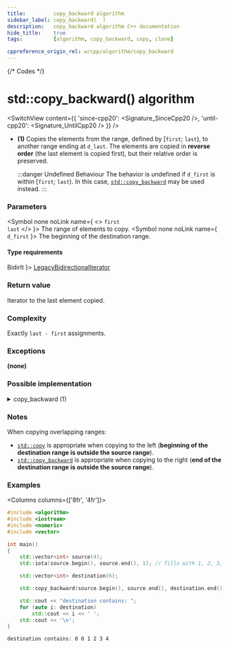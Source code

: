 ```yaml
---
title:         copy_backward algorithm
sidebar_label: copy_backward(  )
description:   copy_backward algorithm C++ documentation
hide_title:    true
tags:          [algorithm, copy_backward, copy, clone]

cppreference_origin_rel: w/cpp/algorithm/copy_backward
---
```



{/* Codes */}


# std::copy_backward() algorithm

<SwitchView content={{
  'since-cpp20': <Signature_SinceCpp20 />,
  'until-cpp20': <Signature_UntilCpp20 />
}} />

- **(1)**
  Copies the elements from the range, defined by [`first`; `last`), to another range ending at `d_last`.
  The elements are copied in **reverse order** (the last element is copied first), but their relative order is preserved.

  :::danger Undefined Behaviour
  The behavior is undefined if `d_first` is within [`first`; `last`). In this case, [`std::copy_backward`](/docs/algo/ordinary/copy_backward_backward) may be used instead.
  :::

### Parameters

<SymbolTable>

  <Symbol none noLink name={ <> <code>first</code> <br/> <code>last</code> </> }>
    The range of elements to copy.
  </Symbol>
  <Symbol none noLink name={ <code>d_first</code> }>
    The beginning of the destination range.
  </Symbol>

</SymbolTable>

#### Type requirements

<SymbolTable>
  <Symbol none noLink name={ <code>BidirIt</code> }>
    <a href="/docs/named_req/LegacyBidirectionalIterator">LegacyBidirectionalIterator</a>
  </Symbol>
</SymbolTable>

### Return value

Iterator to the last element copied.

### Complexity

Exactly `last - first` assignments.

### Exceptions

**(none)**

### Possible implementation

<details>
<summary>copy_backward (1)</summary>

```cpp

template<class BidirIt1, class BidirIt2>
BidirIt2 copy_backward_backward(BidirIt1 first, BidirIt1 last, BidirIt2 d_last)
{
    while (first != last)
        *(--d_last) = *(--last);

    return d_last;
}
```

</details>

### Notes

When copying overlapping ranges:
- [`std::copy`](/docs/std/algo/ordinary/copy) is appropriate when copying to the left (**beginning of the destination range is outside the source range**).  
- [`std::copy_backward`](#) is appropriate when copying to the right (**end of the destination range is outside the source range**).

### Examples

<Columns columns={['8fr', '4fr']}>
<div>

```cpp title='Main.cpp' showLineNumbers
#include <algorithm>
#include <iostream>
#include <numeric>
#include <vector>

int main()
{
    std::vector<int> source(4);
    std::iota(source.begin(), source.end(), 1); // fills with 1, 2, 3, 4

    std::vector<int> destination(6);

    std::copy_backward(source.begin(), source.end(), destination.end());

    std::cout << "destination contains: ";
    for (auto i: destination)
        std::cout << i << ' ';
    std::cout << '\n';
}
```

</div>
<div>

```plaintext title="Output"
destination contains: 0 0 1 2 3 4
```

</div>
</Columns>
